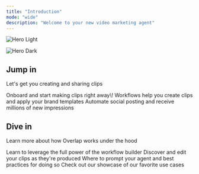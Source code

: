```yaml
---
title: "Introduction"
mode: "wide"
description: "Welcome to your new video marketing agent"
---
```


<img
  className="block dark:hidden"
  src="/backgroundprofile.png"
  alt="Hero Light"
  title={true}
/>

<img
  className="hidden dark:block"
  src="/images/hero-dark.png"
  alt="Hero Dark"
/>

## Jump in

Let's get you creating and sharing clips

<Card title="Get Started" icon="sparkles" color="#ff2700" href="/quickstart">
  Onboard and start making clips right away\!
</Card>

<CardGroup cols={2}>
  <Card title="Your First Workflow" icon="network-wired" iconType="regular" color="#ff2700" href="https://mintlify.com/docs/quickstart">
    Workflows help you create clips and apply your brand templates
  </Card>
  <Card title="Setting up a Social Agent" icon="video" iconType="regular" color="#ff2700" href="https://mintlify.com/docs/development">
    Automate social posting and receive millions of new impressions
  </Card>
</CardGroup>

## Dive in

Learn more about how Overlap works under the hood

<CardGroup cols={2}>
  <Card title="Customizing a Workflow" icon="palette" iconType="regular" color="#ff2700" href="https://mintlify.com/docs/settings/global">
    Learn to leverage the full power of the workflow builder
  </Card>
  <Card title="Navigating your Clips" icon="video-arrow-up-right" color="#ff2700" href="https://mintlify.com/docs/api-playground/openapi">
    Discover and edit your clips as they're produced
  </Card>
  <Card title="A Guide to Prompting" icon="message-text" color="#ff2700" href="https://mintlify.com/docs/content/components/accordions">
    Where to prompt your agent and best practices for doing so
  </Card>
  <Card title="Use Cases" icon="clipboard-user" color="#ff2700" href="https://mintlify.com/customers">
    Check out our showcase of our favorite use cases
  </Card>
</CardGroup>